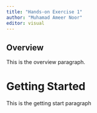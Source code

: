 ```yaml
---
title: "Hands-on Exercise 1"
author: "Muhamad Ameer Noor"
editor: visual
---
```


## Overview

This is the overview paragraph.

# Getting Started

This is the getting start paragraph
